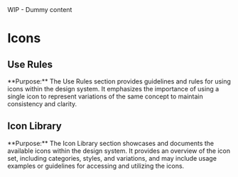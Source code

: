 
<Callout emoji="⚠️" type="warning">
  WIP - Dummy content
</Callout>

# Icons

## Use Rules

<Callout emoji="📏" type="info">
  **Purpose:** The Use Rules section provides guidelines and rules for using
  icons within the design system. It emphasizes the importance of using a single
  icon to represent variations of the same concept to maintain consistency and
  clarity.
</Callout>

## Icon Library

<Callout emoji="📚" type="info">
  **Purpose:** The Icon Library section showcases and documents the available
  icons within the design system. It provides an overview of the icon set,
  including categories, styles, and variations, and may include usage examples
  or guidelines for accessing and utilizing the icons.
</Callout>
